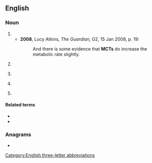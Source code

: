 ==English==

===Noun===
{{en-noun|~}}

# {{initialism of|en|medium-chain triglyceride}}
#* '''2008''', Lucy Atkins, ''The Guardian'', G2, 15 Jan 2008, p. 19:
#*: And there is some evidence that '''MCTs''' do increase the metabolic rate slightly.
# {{lb|en|aviation}} {{init of|en|[[maximum]] [[continuous]] [[thrust]]}}
# {{lb|en|aviation|travel}} {{initialism of|en|minimum connecting time}}
# {{lb|en|uncountable}} {{initialism of|en|monocrotaline}}
# {{lb|en|automotive}} {{initialism of|en|multi-clutch transmission}}

====Related terms====
{{sense|automotive}}
* {{l|en|DCT|gloss=dual clutch transmission}}
* {{l|en|CVT|gloss=continuously variable transmission}}

===Anagrams===
* {{anagrams|en|a=cmt|CMT|CTM|MTC|TCM|cmt|cmt.}}

[[Category:English three-letter abbreviations]]